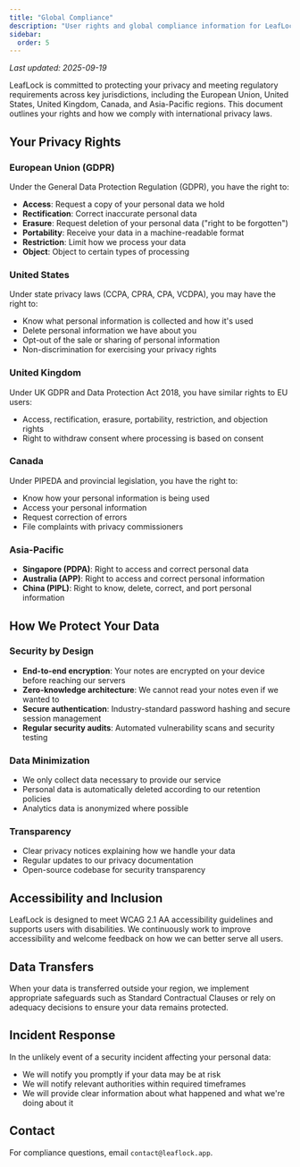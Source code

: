 ```yaml
---
title: "Global Compliance"
description: "User rights and global compliance information for LeafLock users."
sidebar:
  order: 5
---
```


_Last updated: 2025-09-19_

LeafLock is committed to protecting your privacy and meeting regulatory requirements
across key jurisdictions, including the European Union, United States, United Kingdom,
Canada, and Asia-Pacific regions. This document outlines your rights and how we comply
with international privacy laws.

## Your Privacy Rights

### European Union (GDPR)
Under the General Data Protection Regulation (GDPR), you have the right to:
- **Access**: Request a copy of your personal data we hold
- **Rectification**: Correct inaccurate personal data
- **Erasure**: Request deletion of your personal data ("right to be forgotten")
- **Portability**: Receive your data in a machine-readable format
- **Restriction**: Limit how we process your data
- **Object**: Object to certain types of processing

### United States
Under state privacy laws (CCPA, CPRA, CPA, VCDPA), you may have the right to:
- Know what personal information is collected and how it's used
- Delete personal information we have about you
- Opt-out of the sale or sharing of personal information
- Non-discrimination for exercising your privacy rights

### United Kingdom
Under UK GDPR and Data Protection Act 2018, you have similar rights to EU users:
- Access, rectification, erasure, portability, restriction, and objection rights
- Right to withdraw consent where processing is based on consent

### Canada
Under PIPEDA and provincial legislation, you have the right to:
- Know how your personal information is being used
- Access your personal information
- Request correction of errors
- File complaints with privacy commissioners

### Asia-Pacific
- **Singapore (PDPA)**: Right to access and correct personal data
- **Australia (APP)**: Right to access and correct personal information
- **China (PIPL)**: Right to know, delete, correct, and port personal information

## How We Protect Your Data

### Security by Design
- **End-to-end encryption**: Your notes are encrypted on your device before reaching our servers
- **Zero-knowledge architecture**: We cannot read your notes even if we wanted to
- **Secure authentication**: Industry-standard password hashing and secure session management
- **Regular security audits**: Automated vulnerability scans and security testing

### Data Minimization
- We only collect data necessary to provide our service
- Personal data is automatically deleted according to our retention policies
- Analytics data is anonymized where possible

### Transparency
- Clear privacy notices explaining how we handle your data
- Regular updates to our privacy documentation
- Open-source codebase for security transparency

## Accessibility and Inclusion
LeafLock is designed to meet WCAG 2.1 AA accessibility guidelines and supports
users with disabilities. We continuously work to improve accessibility and welcome
feedback on how we can better serve all users.

## Data Transfers
When your data is transferred outside your region, we implement appropriate safeguards
such as Standard Contractual Clauses or rely on adequacy decisions to ensure your
data remains protected.

## Incident Response
In the unlikely event of a security incident affecting your personal data:
- We will notify you promptly if your data may be at risk
- We will notify relevant authorities within required timeframes
- We will provide clear information about what happened and what we're doing about it

## Contact
For compliance questions, email `contact@leaflock.app`.